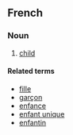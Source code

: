 ==French==
===Noun===
# [[child]]
====Related terms====
*[[fille]]
*[[garçon]]
*[[enfance]]
*[[enfant unique]]
*[[enfantin]]